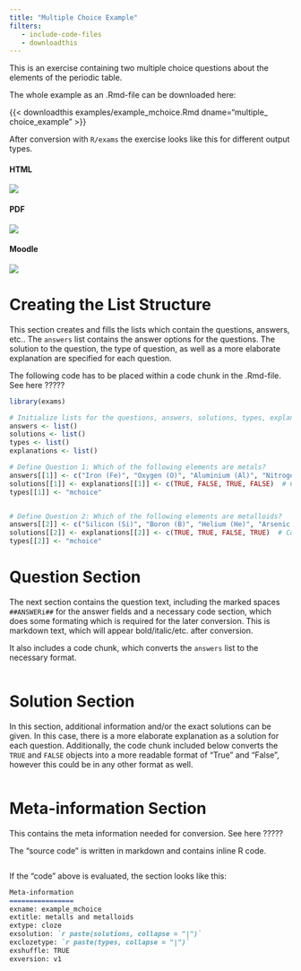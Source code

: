 ```yaml
---
title: "Multiple Choice Example"
filters:
   - include-code-files
   - downloadthis
---
```


This is an exercise containing two multiple choice questions about the elements of the periodic table. 

The whole example as an .Rmd-file can be downloaded here: 

{{< downloadthis examples/example_mchoice.Rmd dname="multiple_ choice_example" >}}

After conversion with `R/exams` the exercise looks like this for different output types.

::: {.panel-tabset}
#### HTML 
![](images/mchoice_html.png)

#### PDF 
![](images/mchoice_pdf.png)

#### Moodle 
![](images/mchoice_moodle.png)
:::


# Creating the List Structure 

This section creates and fills the lists which contain the questions, answers, etc.. The `answers` list contains the answer options for the questions. The solution to the question, the type of question, as well as a more elaborate explanation are specified for each question. 

::: callout-warning 
The following code has to be placed within a code chunk in the .Rmd-file. See here ????? 
:::

```r
library(exams)

# Initialize lists for the questions, answers, solutions, types, explanations (tolerances are not needed if there are no numeric questions)
answers <- list()
solutions <- list()
types <- list()
explanations <- list()

# Define Question 1: Which of the following elements are metals?
answers[[1]] <- c("Iron (Fe)", "Oxygen (O)", "Aluminium (Al)", "Nitrogen (N)")
solutions[[1]] <- explanations[[1]] <- c(TRUE, FALSE, TRUE, FALSE)  # Correct answers: Fe and Al
types[[1]] <- "mchoice"


# Define Question 2: Which of the following elements are metalloids?
answers[[2]] <- c("Silicon (Si)", "Boron (B)", "Helium (He)", "Arsenic (As)")
solutions[[2]] <- explanations[[2]] <- c(TRUE, TRUE, FALSE, TRUE)  # Correct answers: Si, B, and As
types[[2]] <- "mchoice"
```

# Question Section

The next section contains the question text, including the marked spaces `##ANSWERi##` for the answer fields and a necessary code section, which does some formating which is required for the later conversion. This is markdown text, which will appear bold/italic/etc. after conversion. 

It also includes a code chunk, which converts the `answers` list to the necessary format. 

```.markdown
```

# Solution Section

In this section, additional information and/or the exact solutions can be given. In this case, there is a more elaborate explanation as a solution for each question. Additionally, the code chunk included below converts the `TRUE` and `FALSE` objects into a more readable format of "True" and "False", however this could be in any other format as well. 

```.markdown
```

# Meta-information Section 

This contains the meta information needed for conversion. See here ????? 

The "source code" is written in markdown and contains inline R code.

```.markdown
```

If the "code" above is evaluated, the section looks like this: 

``` markdown
Meta-information
================
exname: example_mchoice
extitle: metalls and metalloids
extype: cloze
exsolution: `r paste(solutions, collapse = "|")`
exclozetype: `r paste(types, collapse = "|")`
exshuffle: TRUE
exversion: v1
```
